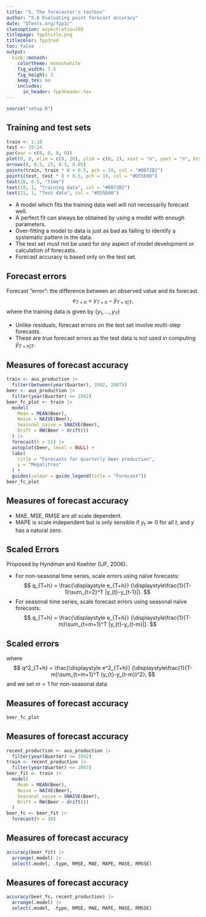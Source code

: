 ```yaml
---
title: "5. The forecaster's toolbox"
author: "5.8 Evaluating point forecast accuracy"
date: "OTexts.org/fpp3/"
classoption: aspectratio=169
titlepage: fpp3title.png
titlecolor: fpp3red
toc: false
output:
  binb::monash:
    colortheme: monashwhite
    fig_width: 7.5
    fig_height: 3
    keep_tex: no
    includes:
      in_header: fpp3header.tex
---
```


```r
source("setup.R")
```

## Training and test sets

```r
train <- 1:18
test <- 19:24
par(mar = c(0, 0, 0, 0))
plot(0, 0, xlim = c(0, 26), ylim = c(0, 2), xaxt = "n", yaxt = "n", bty = "n", xlab = "", ylab = "", type = "n")
arrows(0, 0.5, 25, 0.5, 0.05)
points(train, train * 0 + 0.5, pch = 19, col = "#0072B2")
points(test, test * 0 + 0.5, pch = 19, col = "#D55E00")
text(26, 0.5, "time")
text(10, 1, "Training data", col = "#0072B2")
text(21, 1, "Test data", col = "#D55E00")
```

\fontsize{13}{14}\sf

-   A model which fits the training data well will not necessarily forecast well.
-   A perfect fit can always be obtained by using a model with enough parameters.
-   Over-fitting a model to data is just as bad as failing to identify a systematic pattern in the data.
  * The test set must not be used for *any* aspect of model development or calculation of forecasts.
  * Forecast accuracy is based only on the test set.

## Forecast errors

Forecast "error": the difference between an observed value and its forecast.
$$
  e_{T+h} = y_{T+h} - \hat{y}_{T+h|T},
$$
where the training data is given by $\{y_1,\dots,y_T\}$

- Unlike residuals, forecast errors on the test set involve multi-step forecasts.
- These are *true* forecast errors as the test data is not used in computing $\hat{y}_{T+h|T}$.

## Measures of forecast accuracy

```r
train <- aus_production |>
  filter(between(year(Quarter), 1992, 2007))
beer <- aus_production |>
  filter(year(Quarter) >= 1992)
beer_fc_plot <- train |>
  model(
    Mean = MEAN(Beer),
    Naive = NAIVE(Beer),
    Seasonal_naive = SNAIVE(Beer),
    Drift = RW(Beer ~ drift())
  ) |>
  forecast(h = 11) |>
  autoplot(beer, level = NULL) +
  labs(
    title = "Forecasts for quarterly beer production",
    y = "Megalitres"
  ) +
  guides(colour = guide_legend(title = "Forecast"))
beer_fc_plot
```

## Measures of forecast accuracy

\begin{tabular}{rl}
$y_{T+h}=$ & $(T+h)$th observation, $h=1,\dots,H$ \\
$\pred{y}{T+h}{T}=$ & its forecast based on data up to time $T$. \\
$e_{T+h} =$  & $y_{T+h} - \pred{y}{T+h}{T}$
\end{tabular}

\begin{block}{}\vspace*{-0.2cm}
\begin{align*}
\text{MAE} &= \text{mean}(|e_{T+h}|) \\[-0.2cm]
\text{MSE} &= \text{mean}(e_{T+h}^2) \qquad
&&\text{RMSE} &= \sqrt{\text{mean}(e_{T+h}^2)} \\[-0.1cm]
\text{MAPE} &= 100\text{mean}(|e_{T+h}|/ |y_{T+h}|)
\end{align*}\end{block}\pause\vspace*{-0.2cm}

  * MAE, MSE, RMSE are all scale dependent.
  * MAPE is scale independent but is only sensible if $y_t\gg 0$ for all $t$, and $y$ has a natural zero.


## Scaled Errors

\fontsize{13}{14}\sf

Proposed by Hyndman and Koehler (IJF, 2006).

- For non-seasonal time series, scale errors using naïve forecasts:
$$
  q_{T+h} = \frac{\displaystyle e_{T+h}}
    {\displaystyle\frac{1}{T-1}\sum_{t=2}^T |y_{t}-y_{t-1}|}.
$$ \pause
- For seasonal time series, scale forecast errors using seasonal naïve forecasts:
$$
  q_{T+h} = \frac{\displaystyle e_{T+h}}
    {\displaystyle\frac{1}{T-m}\sum_{t=m+1}^T |y_{t}-y_{t-m}|}.
$$

## Scaled errors 

\fontsize{13}{14}\sf


\begin{block}{Mean Absolute Scaled Error}
$$
  \text{MASE} = \text{mean}(|q_{T+h}|)
$$
\end{block} \pause

\begin{block}{Root Mean Squared Scaled Error}
$$
  \text{RMSSE} = \sqrt{\text{mean}(q_{T+h}^2)}
$$
\end{block}

where
$$
  q^2_{T+h} = \frac{\displaystyle e^2_{T+h}}
    {\displaystyle\frac{1}{T-m}\sum_{t=m+1}^T (y_{t}-y_{t-m})^2},
$$
and we set $m=1$ for non-seasonal data.

## Measures of forecast accuracy

```r
beer_fc_plot
```

## Measures of forecast accuracy

\fontsize{12}{14}\sf

```r
recent_production <- aus_production |>
  filter(year(Quarter) >= 1992)
train <- recent_production |>
  filter(year(Quarter) <= 2007)
beer_fit <- train |>
  model(
    Mean = MEAN(Beer),
    Naive = NAIVE(Beer),
    Seasonal_naive = SNAIVE(Beer),
    Drift = RW(Beer ~ drift())
  )
beer_fc <- beer_fit |>
  forecast(h = 10)
```

## Measures of forecast accuracy

\fontsize{12}{14}\sf

```r
accuracy(beer_fit) |>
  arrange(.model) |>
  select(.model, .type, RMSE, MAE, MAPE, MASE, RMSSE)
```

## Measures of forecast accuracy

\fontsize{12}{14}\sf

```r
accuracy(beer_fc, recent_production) |>
  arrange(.model) |>
  select(.model, .type, RMSE, MAE, MAPE, MASE, RMSSE)
```


